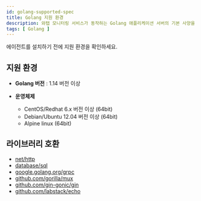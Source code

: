 ```yaml
---
id: golang-supported-spec
title: Golang 지원 환경
description: 와탭 모니터링 서비스가 동작하는 Golang 애플리케이션 서버의 기본 사양을 알아보세요.
tags: [ Golang ]
---
```


에이전트를 설치하기 전에 지원 환경을 확인하세요.

## 지원 환경

* **Golang 버전** : 1.14 버전 이상

* **운영체제**
    * CentOS/Redhat 6.x 버전 이상 (64bit)
    * Debian/Ubuntu 12.04 버전 이상 (64bit)
    * Alpine linux (64bit)

## 라이브러리 호환

* [net/http](https://github.com/whatap/go-api-example/tree/main/net/http)
* [database/sql](https://github.com/whatap/go-api-example/tree/main/database/sql)
* [google.golang.org/grpc](https://github.com/whatap/go-api-example/tree/main/google.golang.org/grpc)
* [github.com/gorilla/mux](https://github.com/whatap/go-api-example/tree/main/github.com/gorilla/mux)
* [github.com/gin-gonic/gin](https://github.com/whatap/go-api-example/tree/main/github.com/gin-gonic)
* [github.com/labstack/echo](https://github.com/whatap/go-api-example/tree/main/github.com/labstack/echo)